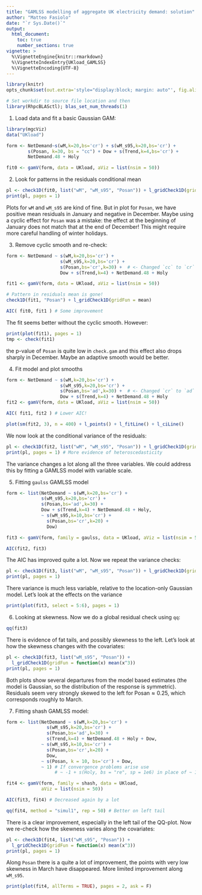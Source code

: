 ```yaml
---
title: "GAMLSS modelling of aggregate UK electricity demand: solution"
author: "Matteo Fasiolo"
date: "`r Sys.Date()`"
output: 
  html_document:
    toc: true
    number_sections: true
vignette: >
  %\VignetteEngine{knitr::rmarkdown}
  %\VignetteIndexEntry{UKload_GAMLSS}
  %\VignetteEncoding{UTF-8}
---
```

  
```r
library(knitr)
opts_chunk$set(out.extra='style="display:block; margin: auto"', fig.align="center", tidy=FALSE)
```

```r
# Set workdir to source file location and then
library(RhpcBLASctl); blas_set_num_threads(1)
```

1) Load data and fit a basic Gaussian GAM:
```r
library(mgcViz)
data("UKload")

form <- NetDemand~s(wM,k=20,bs='cr') + s(wM_s95,k=20,bs='cr') + 
        s(Posan, k=30, bs = "cc") + Dow + s(Trend,k=4,bs='cr') + 
        NetDemand.48 + Holy

fit0 <- gamV(form, data = UKload, aViz = list(nsim = 50)) 
```

2. Look for patterns in the residuals conditional mean
```r
pl <- check1D(fit0, list("wM", "wM_s95", "Posan")) + l_gridCheck1D(gridFun = mean, stand = "sc")
print(pl, pages = 1)
```
Plots for `wM` and `wM_s95` are kind of fine. But in plot for `Posan`, we have positive mean residuals in January and negative in December. Maybe using a cyclic effect for `Posan` was a mistake: the effect at the beginning of January does not match that at the end of December! This might require more careful handling of winter holidays.

3. Remove cyclic smooth and re-check:
```r
form <- NetDemand ~ s(wM,k=20,bs='cr') + 
                    s(wM_s95,k=20,bs='cr') + 
                    s(Posan,bs='cr',k=30) +  # <- Changed `cc` to `cr`
                    Dow + s(Trend,k=4) + NetDemand.48 + Holy

fit1 <- gamV(form, data = UKload, aViz = list(nsim = 50)) 

# Pattern in residuals mean is gone!
check1D(fit1, "Posan") + l_gridCheck1D(gridFun = mean)

AIC( fit0, fit1 ) # Some improvement
```
The fit seems better without the cyclic smooth. However:
```r
print(plot(fit1), pages = 1)
tmp <- check(fit1)
```

the p-value of `Posan` is quite low in `check.gam` and this effect also drops sharply in December. 
Maybe an adaptive smooth would be better.


4. Fit model and plot smooths
```r
form <- NetDemand ~ s(wM,k=20,bs='cr') + 
                    s(wM_s95,k=20,bs='cr') + 
                    s(Posan,bs='ad',k=30) +  # <- Changed `cr` to `ad`
                    Dow + s(Trend,k=4) + NetDemand.48 + Holy
fit2 <- gamV(form, data = UKload, aViz = list(nsim = 50)) 

AIC( fit1, fit2 ) # Lower AIC!

plot(sm(fit2, 3), n = 400) + l_points() + l_fitLine() + l_ciLine()
```
We now look at the conditional variance of the residuals: 
```r
pl <- check1D(fit2, list("wM", "wM_s95", "Posan")) + l_gridCheck1D(gridFun = sd, stand = "sc")
print(pl, pages = 1) # More evidence of heteroscedasticity
```
The variance changes a lot along all the three variables. We could address this by fitting a GAMLSS model with variable scale.

5. Fitting `gaulss` GAMLSS model
```r
form <- list(NetDemand ~ s(wM,k=20,bs='cr') + 
             s(wM_s95,k=20,bs='cr') + 
             s(Posan,bs='ad',k=30) + 
             Dow + s(Trend,k=4) + NetDemand.48 + Holy, 
             ~ s(wM_s95,k=10,bs='cr') + 
               s(Posan,bs='cr',k=20) + 
               Dow)

fit3 <- gamV(form, family = gaulss, data = UKload, aViz = list(nsim = 50))

AIC(fit2, fit3) 
```
The AIC has improved quite a lot. Now we repeat the variance checks:
```r
pl <- check1D(fit3, list("wM", "wM_s95", "Posan")) + l_gridCheck1D(gridFun = sd, stand = "sc")
print(pl, pages = 1)
```
There variance is much less variable, relative to the location-only Gaussian model. Let's look at the effects on the variance
```r
print(plot(fit3, select = 5:6), pages = 1)
```

6. Looking at skewness. Now we do a global residual check using `qq`:
```r
qq(fit3) 
```
There is evidence of fat tails, and possibly skewness to the left. Let's look at how the skewness changes with the covariates:
```r
pl <- check1D(fit3, list("wM_s95", "Posan")) + 
  l_gridCheck1D(gridFun = function(x) mean(x^3))
print(pl, pages = 1)
```
Both plots show several departures from the model based estimates (the model is Gaussian, so the distribution of the response is symmetric). Residuals seem very strongly skewed to the left for $\text{Posan} \approx 0.25$, which corresponds roughly to March. 

7. Fitting shash GAMLSS model:
```r
form <- list(NetDemand ~ s(wM,k=20,bs='cr') + 
               s(wM_s95,k=20,bs='cr') + 
               s(Posan,bs='ad',k=30) + 
               s(Trend,k=4) + NetDemand.48 + Holy + Dow, 
             ~ s(wM_s95,k=10,bs='cr') + 
               s(Posan,bs='cr',k=20) + 
               Dow, 
             ~ s(Posan, k = 10, bs='cr') + Dow, 
             ~ 1) # If convergence problems arise use
                  # ~ -1 + s(Holy, bs = "re", sp = 1e6) in place of ~ 1

fit4 <- gamV(form, family = shash, data = UKload, 
             aViz = list(nsim = 50))

AIC(fit3, fit4) # Decreased again by a lot

qq(fit4, method = "simul1", rep = 50) # Better on left tail
```
There is a clear improvement, especially in the left tail of the QQ-plot. Now we re-check how the skewness varies along the covariates:
```r
pl <- check1D(fit4, list("wM_s95", "Posan")) + 
  l_gridCheck1D(gridFun = function(x) mean(x^3))
print(pl, pages = 1)
```
Along `Posan` there is a quite a lot of improvement, the points with very low skewness in March have disappeared. More limited improvement along `wM_s95`.

```r
print(plot(fit4, allTerms = TRUE), pages = 2, ask = F)
```